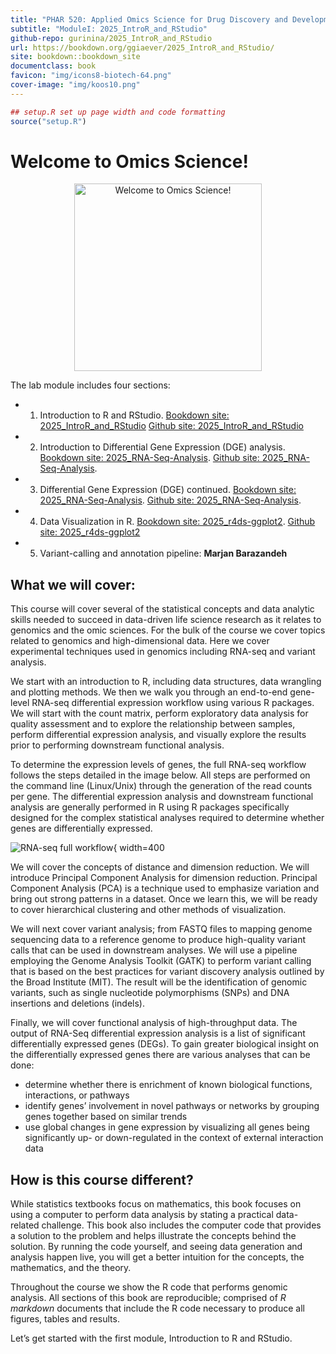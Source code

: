 ```yaml
---
title: "PHAR 520: Applied Omics Science for Drug Discovery and Development"
subtitle: "ModuleI: 2025_IntroR_and_RStudio"
github-repo: gurinina/2025_IntroR_and_RStudio
url: https://bookdown.org/ggiaever/2025_IntroR_and_RStudio/
site: bookdown::bookdown_site 
documentclass: book
favicon: "img/icons8-biotech-64.png"
cover-image: "img/koos10.png"
---
```



```r

## setup.R set up page width and code formatting
source("setup.R")

```

# Welcome to Omics Science! {-}

<p align="center">
  <img src="img/koos10.png" alt="Welcome to Omics Science!" width="300" />
</p>

The lab module includes four sections:

- 1. Introduction to R and RStudio. [Bookdown site: 2025_IntroR_and_RStudio](https://bookdown.org/ggiaever/2025_IntroR_and_RStudio/)
[Github site: 2025_IntroR_and_RStudio](http://github.com/gurinina/2025_IntroR_and_RStudio)

- 2. Introduction to Differential Gene Expression (DGE) analysis. [Bookdown site: 2025_RNA-Seq-Analysis](https://bookdown.org/ggiaever/2025_RNA-seq-analysis/). [Github site: 2025_RNA-Seq-Analysis](http://github.com/gurinina/2025_RNA-Seq-Analysis).

- 3. Differential Gene Expression (DGE) continued. [Bookdown site: 2025_RNA-Seq-Analysis](https://bookdown.org/ggiaever/2025_RNA-seq-analysis/). [Github site: 2025_RNA-Seq-Analysis](http://github.com/gurinina/2025_RNA-Seq-Analysis).

- 4. Data Visualization in R. [Bookdown site: 2025_r4ds-ggplot2](https://bookdown.org/ggiaever/2025_r4ds-ggplot2/). [Github site: 2025_r4ds-ggplot2](http://github.com/gurinina/2025_r4ds-ggplot2)

- 5. Variant-calling and annotation pipeline: **Marjan Barazandeh**

## What we will cover: {-}

This course will cover several of the statistical concepts and data analytic skills needed to succeed in data-driven life science research as it relates to genomics and the omic sciences. For the bulk of the course we cover topics related to genomics and high-dimensional data. Here we cover experimental techniques used in genomics including RNA-seq and variant analysis.

We start with an introduction to R, including data structures, data wrangling and plotting methods. We then we walk you through an end-to-end gene-level RNA-seq differential expression workflow using various R packages. We will start with the count matrix, perform exploratory data analysis for quality assessment and to explore the relationship between samples, perform differential expression analysis, and visually explore the results prior to performing downstream functional analysis.

To determine the expression levels of genes, the full RNA-seq workflow follows the steps detailed in the image below. All steps are performed on the command line (Linux/Unix) through the generation of the read counts per gene. The differential expression analysis and downstream functional analysis are generally performed in R using R packages specifically designed for the complex statistical analyses required to determine whether genes are differentially expressed.

![RNA-seq full workflow](img/full_workflow_2019.png){ width=400 

We will cover the concepts of distance and dimension reduction. We will introduce Principal Component Analysis for dimension reduction. Principal Component Analysis (PCA) is a technique used to emphasize variation and bring out strong patterns in a dataset. Once we learn this, we will be ready to cover hierarchical clustering and other methods of visualization.

We will next cover variant analysis; from FASTQ files to mapping genome sequencing data to a reference genome to produce high-quality variant calls that can be used in downstream analyses. We will use a pipeline employing the Genome Analysis Toolkit (GATK) to perform variant calling that is based on the best practices for variant discovery analysis outlined by the Broad Institute (MIT). The result will be the identification of genomic variants, such as single nucleotide polymorphisms (SNPs) and DNA insertions and deletions (indels).

Finally, we will cover functional analysis of high-throughput data. The output of RNA-Seq differential expression analysis is a list of significant differentially expressed genes (DEGs). To gain greater biological insight on the differentially expressed genes there are various analyses that can be done:

- determine whether there is enrichment of known biological functions, interactions, or pathways
- identify genes' involvement in novel pathways or networks by grouping genes together based on similar trends
- use global changes in gene expression by visualizing all genes being significantly up- or down-regulated in the context of external interaction data

## How is this course different? {-}

While statistics textbooks focus on mathematics, this book focuses on using a computer to perform data analysis by stating a practical data-related challenge. This book also includes the computer code that provides a solution to the problem and helps illustrate the concepts behind the solution. By running the code yourself, and seeing data generation and analysis happen live, you will get a better intuition for the concepts, the mathematics, and the theory.

Throughout the course we show the R code that performs genomic analysis. All sections of this book are reproducible; comprised of *R markdown* documents that include the R code necessary to produce all figures, tables and results.

Let's get started with the first module, Introduction to R and RStudio.